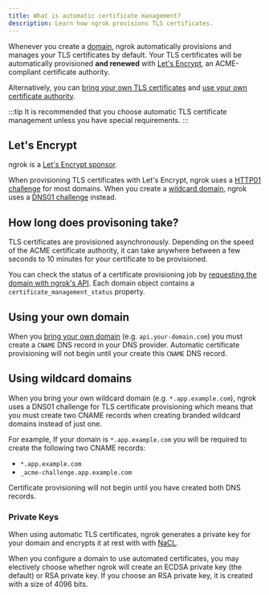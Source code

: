 ```yaml
---
title: What is automatic certificate management?
description: Learn how ngrok provisions TLS certificates.
---
```


Whenever you create a [domain](/universal-gateway/domains/what-are-domains/), ngrok automatically provisions and manages your TLS certificates by default. Your TLS certificates will be automatically provisioned **and renewed** with [Let's Encrypt](https://letsencrypt.org/about/), an ACME-compliant certificate authority.

Alternatively, you can [bring your own TLS certificates](/universal-gateway/tls-certificates/how-do-i-use-my-own-certificates) and [use your own certificate authority](/api/resources/certificate-authorities/).

:::tip
It is recommended that you choose automatic TLS certificate management unless you have special requirements.
:::

## Let's Encrypt

ngrok is a [Let's Encrypt sponsor](https://letsencrypt.org/sponsors/).

When provisioning TLS certificates with Let's Encrypt, ngrok uses a [HTTP01 challenge](https://letsencrypt.org/docs/challenge-types/#http-01-challenge) for most domains. When you create a [wildcard domain](#using-wildcard-domains), ngrok uses a [DNS01 challenge](https://letsencrypt.org/docs/challenge-types/#dns-01-challenge) instead.

## How long does provisoning take?

TLS certificates are provisioned asynchronously. Depending on the speed of the ACME certificate authority, it can take anywhere between a few seconds to 10 minutes for your certificate to be provisioned.

You can check the status of a certificate provisioning job by [requesting the domain with ngrok's API](/api/resources/reserved-domains/#get-reserved-domain). Each domain object contains a `certificate_management_status` property.

## Using your own domain

When you [bring your own domain](/universal-gateway/how-do-i-use-my-own-domain) (e.g. `api.your-domain.com`) you must create a `CNAME` DNS record in your DNS provider. Automatic certificate provisioning will not begin until your create this `CNAME` DNS record.

## Using wildcard domains

When you bring your own wildcard domain (e.g. `*.app.example.com`), ngrok uses a DNS01 challenge for TLS certificate provisioning which means that you must create two CNAME records when creating branded wildcard domains instead of just one.

For example, If your domain is `*.app.example.com` you will be required to create the following two CNAME records:

- `*.app.example.com`
- `_acme-challenge.app.example.com`

Certificate provisioning will not begin until you have created both DNS
records.

### Private Keys

When using automatic TLS certificates, ngrok generates a private key for your
domain and encrypts it at rest with with [NaCL](https://nacl.cr.yp.to/).

When you configure a domain to use automated certificates, you may electively
choose whether ngrok will create an ECDSA private key (the default) or RSA
private key. If you choose an RSA private key, it is created with a size of
4096 bits.
